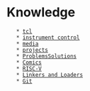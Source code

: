 = Knowledge =
    * [[tcl]]
    * [[instrument control]]
    * [[media]]
    * [[projects]]
    * [[ProblemsSolutions]]
    * [[Comics]]
    * [[RISC-V]]
    * [[Linkers and Loaders]]
    * [[Git]]
